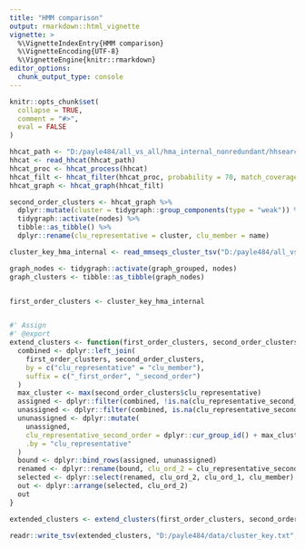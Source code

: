 ---
title: "HMM comparison"
output: rmarkdown::html_vignette
vignette: >
  %\VignetteIndexEntry{HMM comparison}
  %\VignetteEncoding{UTF-8}
  %\VignetteEngine{knitr::rmarkdown}
editor_options:
  chunk_output_type: console
---

```{r, include = FALSE}
knitr::opts_chunk$set(
  collapse = TRUE,
  comment = "#>",
  eval = FALSE
)
```

```{r setup}

hhcat_path <- "D:/payle484/all_vs_all/hma_internal_nonredundant/hhsearch/allvall.hhcat"
hhcat <- read_hhcat(hhcat_path)
hhcat_proc <- hhcat_process(hhcat)
hhcat_filt <- hhcat_filter(hhcat_proc, probability = 70, match_coverage = 70, query_coverage = 70)
hhcat_graph <- hhcat_graph(hhcat_filt)

second_order_clusters <- hhcat_graph %>% 
  dplyr::mutate(cluster = tidygraph::group_components(type = "weak")) %>%
  tidygraph::activate(nodes) %>%
  tibble::as_tibble() %>%
  dplyr::rename(clu_representative = cluster, clu_member = name)

cluster_key_hma_internal <- read_mmseqs_cluster_tsv("D:/payle484/all_vs_all/hma_internal_nonredundant/cluster_workflow/results/clusters/hma_internal_nonredundant/hma_internal_nonredundant.tsv")

graph_nodes <- tidygraph::activate(graph_grouped, nodes)
graph_clusters <- tibble::as_tibble(graph_nodes)


first_order_clusters <- cluster_key_hma_internal


#' Assign 
#' @export
extend_clusters <- function(first_order_clusters, second_order_clusters) {
  combined <- dplyr::left_join(
    first_order_clusters, second_order_clusters, 
    by = c("clu_representative" = "clu_member"),
    suffix = c("_first_order", "_second_order")
  )
  max_cluster <- max(second_order_clusters$clu_representative)
  assigned <- dplyr::filter(combined, !is.na(clu_representative_second_order))
  unassigned <- dplyr::filter(combined, is.na(clu_representative_second_order))
  ununassigned <- dplyr::mutate(
    unassigned, 
    clu_representative_second_order = dplyr::cur_group_id() + max_cluster, 
    .by = "clu_representative"
  )
  bound <- dplyr::bind_rows(assigned, ununassigned)
  renamed <- dplyr::rename(bound, clu_ord_2 = clu_representative_second_order, clu_ord_1 = clu_representative)
  selected <- dplyr::select(renamed, clu_ord_2, clu_ord_1, clu_member)
  out <- dplyr::arrange(selected, clu_ord_2)
  out
}

extended_clusters <- extend_clusters(first_order_clusters, second_order_clusters)

readr::write_tsv(extended_clusters, "D:/payle484/data/cluster_key.txt", col_names = FALSE)


```
